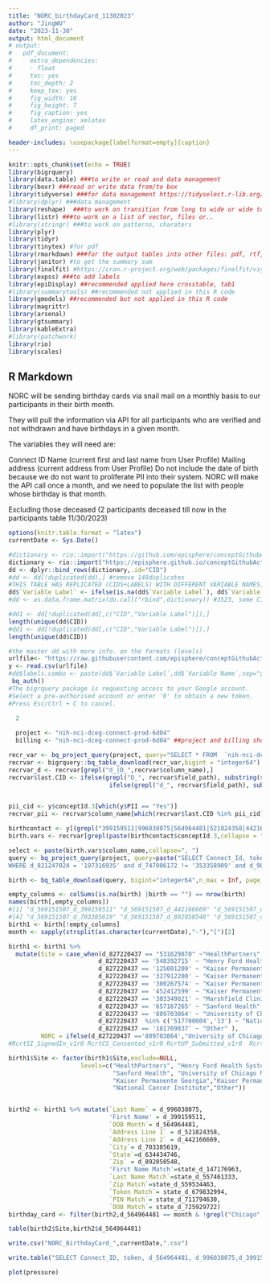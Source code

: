 ```yaml
---
title: "NORC_birthdayCard_11302023"
author: "JingWU"
date: "2023-11-30"
output: html_document
# output:
#   pdf_document:
#     extra_dependencies:
#     - float
#     toc: yes
#     toc_depth: 2
#     keep_tex: yes
#     fig_width: 10
#     fig_height: 7
#     fig_caption: yes
#     latex_engine: xelatex
#     df_print: paged

header-includes: \usepackage[labelformat=empty]{caption}
---
```


```r
knitr::opts_chunk$set(echo = TRUE)
library(bigrquery)
library(data.table) ###to write or read and data management 
library(boxr) ###read or write data from/to box
library(tidyverse) ###for data management https://tidyselect.r-lib.org/reference/faq-external-vector.html
#library(dplyr) ###data management
library(reshape)  ###to work on transition from long to wide or wide to long data
library(listr) ###to work on a list of vector, files or..
#library(stringr) ###to work on patterns, charaters
library(plyr)
library(tidyr)
library(tinytex) #for pdf
library(rmarkdown) ###for the output tables into other files: pdf, rtf, etc.
library(janitor) #to get the summary sum
library(finalfit) #https://cran.r-project.org/web/packages/finalfit/vignettes/export.html
library(expss) ###to add labels
library(epiDisplay) ##recommended applied here crosstable, tab1
#library(summarytools) ##recommended not applied in this R code
library(gmodels) ##recommended but not applied in this R code
library(magrittr)
library(arsenal)
library(gtsummary)
library(kableExtra)
#library(patchwork)
library(rio)
library(scales)
```

## R Markdown

NORC will be sending birthday cards via snail mail on a monthly basis to our participants in their birth month.

They will pull the information via API for all participants who are verified and not withdrawn and have birthdays in a given month.

The variables they will need are:

Connect ID
Name (current first and last name from User Profile)
Mailing address (current address from User Profile)
Do not include the date of birth because we do not want to proliferate PII into their system. NORC will make the API call once a month, and we need to populate the list with people whose birthday is that month.

Excluding those deceased (2 participants deceased till now in the participants table 11/30/2023)

```r
options(knitr.table.format = "latex")
currentDate <- Sys.Date()

#dictionary <- rio::import("https://github.com/episphere/conceptGithubActions/blob/master/aggregate.json",format = "json")
dictionary <- rio::import("https://episphere.github.io/conceptGithubActions/aggregateCopy.json",format = "json")
dd <- dplyr::bind_rows(dictionary,.id="CID")
#dd <- dd[!duplicated(dd),] #remove 140duplicates
#THIS TABLE HAS REPLICATED (CIDS+LABELS) WITH DIFFERENT VARIABLE NAMES,
dd$`Variable Label` <- ifelse(is.na(dd$`Variable Label`), dd$`Variable Name`, dd$`Variable Label`)
#dd <- as.data.frame.matrix(do.call("rbind",dictionary)) #3523, some CID and labels are linked to different variable names 

#dd1 <- dd[!duplicated(dd[,c("CID","Variable Label")]),]
length(unique(dd$CID))
#dd1 <- dd[!duplicated(dd[,c("CID","Variable Label")]),]
length(unique(dd$CID))

#the master dd with more info. on the formats (levels)
urlfile<- "https://raw.githubusercontent.com/episphere/conceptGithubActions/master/csv/masterFile.csv" ###to grab the updated dd from github
y <- read.csv(urlfile)
#dd$labels.combo <- paste(dd$`Variable Label`,dd$`Variable Name`,sep="$")
 bq_auth()
#The bigrquery package is requesting access to your Google account.
#Select a pre-authorised account or enter '0' to obtain a new token.
#Press Esc/Ctrl + C to cancel.

  2 
  
  project <- "nih-nci-dceg-connect-prod-6d04"
  billing <- "nih-nci-dceg-connect-prod-6d04" ##project and billing should be consistent

recr_var <- bq_project_query(project, query="SELECT * FROM  `nih-nci-dceg-connect-prod-6d04.FlatConnect`.INFORMATION_SCHEMA.COLUMN_FIELD_PATHS WHERE table_name='participants_JP'")
recrvar <- bigrquery::bq_table_download(recr_var,bigint = "integer64")
recrvar_d <- recrvar[grepl("d_|D_",recrvar$column_name),]
recrvar$last.CID <- ifelse(grepl("D_", recrvar$field_path), substring(sapply(strsplit(recrvar$field_path,"D_"),tail,1),1,9),
                            ifelse(grepl("d_", recrvar$field_path), substring(sapply(strsplit(recrvar$field_path,"d_"),tail,1),1,9), NA))


pii_cid <- y$conceptId.3[which(y$PII == "Yes")]
recrvar_pii <- recrvar$column_name[which(recrvar$last.CID %in% pii_cid)]

birthcontact <- y[(grepl("399159511|996038075|564964481|521824358|442166669|703385619|634434746|892050548|857217152", y$conceptId.3) | grepl("Verification Variable",y$Current.Question.Text)),]
birth.vars <- recrvar[grepl(paste(birthcontact$conceptId.3,collapse = "|"), recrvar$column_name),]

select <- paste(birth.vars$column_name,collapse=", ")
query <- bq_project_query(project, query=paste("SELECT Connect_Id, token, d_827220437, ", select, " FROM  `nih-nci-dceg-connect-prod-6d04.FlatConnect.participants_JP` 
WHERE d_821247024 = '197316935' and d_747006172 != '353358909' and d_987563196!= '353358909'",sep=""))

birth <- bq_table_download(query, bigint="integer64",n_max = Inf, page_size = 5000)

empty_columns <- colSums(is.na(birth) |birth == "") == nrow(birth)
names(birth[,empty_columns])
#[1] "d_569151507_d_399159511" "d_569151507_d_442166669" "d_569151507_d_634434746"
#[4] "d_569151507_d_703385619" "d_569151507_d_892050548" "d_569151507_d_996038075"
birth1 <- birth[!empty_columns]
month <- sapply(strsplit(as.character(currentDate),"-"),"[")[2]

birth1 <- birth1 %>% 
  mutate(Site = case_when(d_827220437 == "531629870" ~"HealthPartners",
                         d_827220437 == '548392715' ~ "Henry Ford Health System", 
                         d_827220437 == '125001209' ~ "Kaiser Permanente Colorado", 
                         d_827220437 == '327912200' ~ "Kaiser Permanente Georgia",
                         d_827220437 == '300267574' ~ "Kaiser Permanente Hawaii",
                         d_827220437 == '452412599' ~ "Kaiser Permanente Northwest", 
                         d_827220437 == '303349821' ~ "Marshfield Clinic Health System",
                         d_827220437 == '657167265' ~ "Sanford Health" , 
                         d_827220437 == '809703864' ~ "University of Chicago Medicine" , 
                         d_827220437  %in% c('517700004','13') ~ "National Cancer Institute",
                         d_827220437 == '181769837' ~ "Other" ),
         NORC = ifelse(d_827220437 =='809703864',"University of Chicago Medicine","NORC"))
#RcrtSI_SignedIn_v1r0 RcrtCS_Consented_v1r0 RcrtUP_Submitted_v1r0  Rcrt_completion_v1r0 Rcrt_Verified_v1r

birth1$Site <- factor(birth1$Site,exclude=NULL,
                    levels=c("HealthPartners", "Henry Ford Health System","Marshfield Clinic Health System",
                             "Sanford Health", "University of Chicago Medicine","Kaiser Permanente Colorado",
                             "Kaiser Permanente Georgia","Kaiser Permanente Hawaii","Kaiser Permanente Northwest",
                             "National Cancer Institute","Other"))


birth2 <- birth1 %>% mutate(`Last Name` = d_996038075,
                            'First Name' = d_399159511,
                            `DOB Month`= d_564964481, 
                            `Address Line 1` = d_521824358,
                            `Address Line 2` = d_442166669,
                            `City`= d_703385619,
                            `State`=d_634434746,
                            `Zip` = d_892050548,
                            'First Name Match'=state_d_147176963,
                            `Last Name Match`=state_d_557461333,
                            `Zip Match`=state_d_559534463,
                            `Token Match`= state_d_679832994,
                            `PIN Match`= state_d_711794630,
                            `DOB Match`= state_d_725929722)
birthday_card <- filter(birth2,d_564964481 == month & !grepl("Chicago",Site)) %>% select(Connect_Id,"Last Name","First Name","Address Line 1",`Address Line 2`,`City`,`State`,`Zip`)

table(birth2$Site,birth2$d_564964481)

write.csv("NORC_BirthdayCard_",currentDate,".csv")

write.table("SELECT Connect_ID, token, d_564964481, d_996038075,d_399159511, d_521824358,d_442166669,d_703385619,d_635101039,d_892050548 FROM  `nih-nci-dceg-connect-prod-6d04.FlatConnect.participants_JP` WHERE d_821247024 = '197316935' and d_564964481 = cast(EXTRACT(month FROM current_date()) as string) and d_747006172 != '353358909' and d_987563196 != '353358909' and d_827220437 !=  '809703864'","~/Documents/Connect_projects/Biospecimen_Feb2022/Jing_projects/biospecQC_03082022/data/BirthdayCard_query_11302023.txt", sep="\t",row.names = F,quote = F,col.names = F)
```



```r
plot(pressure)
```
